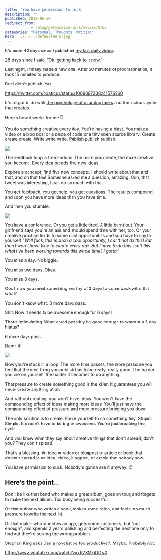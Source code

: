 ```yaml
---
title: 'You have permission to suck'
description: ""
published: 2018-06-19
redirect_from: 
            - /blog/permission-suck/swizec/8463
categories: "Personal, Thoughts, Writing"
hero: ../../../defaultHero.jpg
---
```

It&#x27;s been 40 days since I published [my last daily video](https://www.youtube.com/watch?v=IvR-vxTYhKQ&index=30&list=PLF8WgaD4xmjWuh7FTYTealxehOuNor_2S).

26 days since I said, [”Ok. getting back to it now.”](https://swizec.com/blog/learned-recording-educational-video-every-day/swizec/8405)

Last night, I finally made a new one. After 50 minutes of procrastination, it took 15 minutes to produce.

But I didn&#x27;t publish. Yet.

https://twitter.com/boaticus/status/1009067338241576960

It&#x27;s all got to do with [the psychology of daunting tasks](https://dcgross.com/accomplish-dread-tasks/) and the vicious cycle that creates.

Here&#x27;s how it works for me 👇

You do something creative every day. You&#x27;re having a blast. You make a video or a blog post or a piece of code or a tiny open source library. Create create create. Write write write. Publish publish publish.

![](./img/media-UogSmj4xDjQZO-giphy.gif)

The feedback loop is tremendous. The more you create, the more creative you become. Every idea breeds five new ideas.

Explore a concept, find five new concepts. I should write about that and that, and oh that too! Someone asked me a question, amazing. Ooh, that tweet was interesting, I can do so much with that.

You get feedback, you get help, you get questions. The results compound and soon you have more ideas than you have time.

And then you stumble.

![](./img/media-rvasIXgTtFkze-giphy.gif)

You have a conference. Or you get a little tired. A little burnt out. Your girlfriend says you&#x27;re an ass and should spend time with her, too. Or your creative practice leads to some cool opportunities and you have to say to yourself _&quot;Well fuck, this is such a cool opportunity, I can&#x27;t not do this! But then I won&#x27;t have time to create every day. But I have to do this. Isn&#x27;t this what I&#x27;ve been working towards this whole time? I gotta.”_

You miss a day. No biggie.

You miss two days. Okay.

You miss 3 days.

Ooof, now you need something worthy of 3 days to come back with. But what?

You don&#x27;t know what. 3 more days pass.

Shit. Now it needs to be awesome enough for 6 days!

That&#x27;s intimidating. What could possibly be good enough to warrant a 6 day hiatus?

6 more days pass.

Damn it!

![](./img/media-WVqfM4G3o0W64-giphy.gif)

Now you&#x27;re stuck in a loop. The more time passes, the more pressure you feel that the next thing you publish has to be really, really good. The harder you are on yourself, the harder it becomes to do anything.

That pressure to create something good is the killer. It guarantees you will never create anything at all.

And without creating, you won&#x27;t have ideas. You won&#x27;t have the compounding effect of ideas making more ideas. You&#x27;ll just have the compounding effect of pressure and more pressure bringing you down.

The only solution is to create. Force yourself to do something tiny. Stupid. Simple. It doesn’t have to be big or awesome. You&#x27;re just breaking the cycle.

And you know what they say about creative things that don&#x27;t spread, don&#x27;t you? They don&#x27;t spread.

That&#x27;s a blessing. An idea or video or blogpost or article or book that doesn&#x27;t spread is an idea, video, blogpost, or article that nobody saw.

You have permission to suck. Nobody&#x27;s gonna see it anyway. 😉

## Here’s the point…

Don&#x27;t be like that band who makes a great album, goes on tour, and forgets to make the next album. Too busy being successful.

Or that author who writes a book, makes some sales, and feels too much pressure to write the next hit.

Or that maker who launches an app, gets some customers, but &quot;not enough&quot;, and spends 2 years polishing and perfecting the next one only to find out they&#x27;re solving the wrong problem.

Stephen King asks [Can a novelist be too productive?](https://www.nytimes.com/2015/08/31/opinion/stephen-king-can-a-novelist-be-too-productive.html). Maybe. Probably not.

https://www.youtube.com/watch?v=xR7XMkjDGw0

